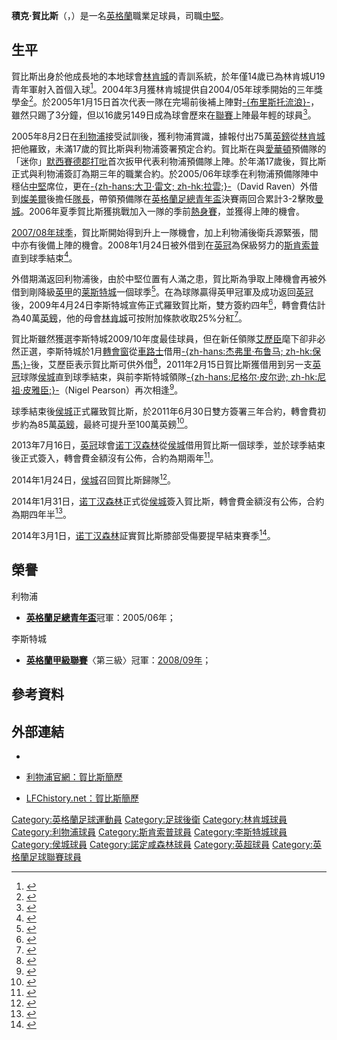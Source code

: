 {{noteTA|G1=足球|G2=EPL|G3=FAcup
|T=zh-hans:杰克·霍布斯;zh-hk:積克·賀比斯;zh-tw:傑克·霍布斯;
|1=zh-hans:杰克·霍布斯;zh-hk:積克·賀比斯;zh-tw:傑克·霍布斯;
|2=zh-hans:霍布斯;zh-hk:賀比斯;zh-tw:霍布斯;
}}
{{Infobox football biography
| name           = 積克·賀比斯<br />''Jack Hobbs''
| image          = Jack Hobbs.jpg
| image_size     = 200
| caption             = 
| fullname            = Jack Hobbs
| dateofbirth         = {{birth date and age|1988|8|18|df=y}}
| cityofbirth         = [[樸茨茅斯|樸茨茅斯]]
| countryofbirth      = [[英格蘭|英格蘭]]
| height              = {{height|m=1.91}}
| position            = [[後衛_(足球)#中後衛|中堅]]、[[中場|防守中場]]
| currentclub    = 
| clubnumber     = 
| youthyears1         = 1999−2004
| youthclubs1         = [[林肯城足球俱乐部|林肯城]]
| years1              = 2004−2005
| clubs1              = [[林肯城足球俱乐部|林肯城]]
| caps1               = 1
| goals1              = 0
| years2              = 2005−2009
| clubs2              = [[利物浦足球會|利物浦]]
| caps2               = 2
| goals2              = 0
| years3              = 2008
| clubs3              = → [[斯坎索普足球俱乐部|斯肯索普]] (借用)
| caps3               = 9
| goals3              = 1
| years4              = 2008-2009
| clubs4              = → [[莱斯特城足球俱乐部|莱斯特城]] (借用)
| caps4               = 44
| goals4              = 1
| years5              = 2009-2011
| clubs5              = [[莱斯特城足球俱乐部|莱斯特城]]
| caps5               = 70
| goals5              = 0
| years6              = 2011
| clubs6              = → [[赫尔城足球俱乐部|侯城]] (借用)
| caps6               = 13
| goals6              = 0
| years7              = 2011−2014
| clubs7              = [[赫尔城足球俱乐部|侯城]]
| caps7               = 62
| goals7              = 1
| years8              = 2013−2014
| clubs8              = → [[诺丁汉森林足球俱乐部|诺丁汉森林]] (借用)
| caps8               = 25
| goals8              = 1
| years9              = 2014−2018
| clubs9              = [[诺丁汉森林足球俱乐部|诺丁汉森林]]
| caps9               = 50
| goals9              = 0
| years10              = 2018−
| clubs10              = [[博爾頓足球俱樂部|博爾頓]]
| caps10               = 0
| goals10              = 0
| totalcaps           = 
| totalgoals          = 
| nationalyears1      = 2007−2008
| nationalteam1       = [[英格蘭19歲以下足球代表隊|英格蘭U19]]
| nationalcaps1       = 3
| nationalgoals1      = 1
| medaltemplates      = 
| club-update         = 2018年7月30日
| nationalteam-update = 2011年7月1日
}}

'''積克·賀比斯'''（{{lang-en|'''Jack Hobbs'''}}，{{bd|1988年|8月18日|catidx=Hobbs, Jack}}）是一名[[英格蘭|英格蘭]]職業足球員，司職[[後衛_(足球)#中後衛|中堅]]。

==生平==
賀比斯出身於他成長地的本地球會[[林肯城足球俱乐部|林肯城]]的青訓系統，於年僅14歲已為林肯城U19青年軍射入首個入球<ref>{{cite news |language=en |url=http://www.redimps.co.uk/page/NewsDetail/0,,10440~362025,00.html |title=Youth Team Held By Bantams |publisher=林肯城官網 |date=2003-03-24 |accessdate=2009-04-25 |deadurl=yes |archiveurl=https://web.archive.org/web/20120223164413/http://www.redimps.co.uk/page/NewsDetail/0%2C%2C10440~362025%2C00.html |archivedate=2012-02-23 }}</ref>。2004年3月獲林肯城提供自2004/05年球季開始的三年獎學金<ref>{{cite news |language=en |url=http://www.redimps.premiumtv.co.uk/page/NewsDetail/0,,10440~498345,00.html |title=Five Youngsters Offered Scholarships |publisher=林肯城官網 |date=2004-03-10 |accessdate=2009-04-25 |deadurl=yes |archiveurl=https://web.archive.org/web/20120223164518/http://www.redimps.co.uk/page/NewsDetail/0%2C%2C10440~498345%2C00.html |archivedate=2012-02-23 }}</ref>。於2005年1月15日首次代表一隊在完場前後補上陣對[[布里斯托流浪足球俱乐部|-{布里斯托流浪}-]]，雖然只踢了3分鐘，但以16歲另149日成為球會歷來在[[英格蘭足球聯賽|聯賽]]上陣最年輕的球員<ref>{{cite news |language=en |url=http://www.redimps.premiumtv.co.uk/page/NewsDetail/0,,10440~613644,00.html |title=Teenager Hobbs Makes History |publisher=林肯城官網 |date=2005-01-17 |accessdate=2009-04-25 |deadurl=yes |archiveurl=https://web.archive.org/web/20120223162515/http://www.redimps.co.uk/page/NewsDetail/0%2C%2C10440~613644%2C00.html |archivedate=2012-02-23 }}</ref>。

2005年8月2日在[[利物浦足球俱乐部|利物浦]]接受試訓後，獲利物浦賞識，據報付出75萬[[英鎊|英鎊]]從[[林肯城足球俱乐部|林肯城]]把他羅致，未滿17歲的賀比斯與利物浦簽署預定合約。賀比斯在與[[埃弗顿足球俱乐部|愛華頓]]預備隊的「迷你」[[默西賽德郡打吡|默西賽德郡打吡]]首次扳甲代表利物浦預備隊上陣。於年滿17歲後，賀比斯正式與利物浦簽訂為期三年的職業合約。於2005/06年球季在利物浦預備隊陣中穩佔[[後衛_(足球)#中後衛|中堅]]席位，更在[[大卫·拉文|-{zh-hans:大卫·雷文; zh-hk:拉雲;}-]]（David Raven）外借到[[特兰米尔流浪者足球俱乐部|燦美爾]]後擔任[[隊長_(足球)|隊長]]，帶領預備隊在[[英格蘭足總青年盃|英格蘭足總青年盃]]決賽兩回合累計3-2擊敗[[曼城足球俱乐部|曼城]]。2006年夏季賀比斯獲挑戰加入一隊的季前[[熱身賽|熱身賽]]，並獲得上陣的機會。

[[2007年至2008年英格蘭超級聯賽|2007/08年球季]]，賀比斯開始得到升上一隊機會，加上利物浦後衛兵源緊張，間中亦有後備上陣的機會。2008年1月24日被外借到在[[英冠|英冠]]為保級努力的[[斯坎索普联足球俱乐部|斯肯索普]]直到球季結束<ref>{{cite news |language=en |url=http://www.liverpoolfc.tv/news/drilldown/N158572080124-1701.htm |title=Hobbs seals Scunthorpe switch |publisher=''Liverpoolfc.tv'' |date=2008-01-24 |accessdate=2009-04-25 |archive-date=2008-04-29 |archive-url=https://web.archive.org/web/20080429171125/http://www.liverpoolfc.tv/news/drilldown/N158572080124-1701.htm |dead-url=no }}</ref>。

外借期滿返回利物浦後，由於中堅位置有人滿之患，賀比斯為爭取上陣機會再被外借到剛降級[[英格蘭足球甲級聯賽|英甲]]的[[莱斯特城足球俱乐部|莱斯特城]]一個球季<ref>{{cite news |language=en |url=http://www.mirror.co.uk/sport/football/2008/07/26/liverpool-agree-to-loan-jack-hobbs-to-leicester-115875-20672085/ |title=Liverpool agree to loan Jack Hobbs to Leicester |publisher=''mirror.co.uk'' |date=2008-07-26 |accessdate=2009-04-25 |archive-date=2008-08-13 |archive-url=https://web.archive.org/web/20080813140426/http://www.mirror.co.uk/sport/football/2008/07/26/liverpool-agree-to-loan-jack-hobbs-to-leicester-115875-20672085/ |dead-url=no }}</ref>。在為球隊贏得英甲冠軍及成功返回[[英冠|英冠]]後，2009年4月24日李斯特城宣佈正式羅致賀比斯，雙方簽約四年<ref>{{cite news |language=en |url=http://news.bbc.co.uk/sport2/hi/football/teams/l/leicester_city/8017818.stm |title=Hobbs signs permanent Foxes deal |publisher=''[[BBC_Sport|BBC Sport]]'' |date=2009-04-24 |accessdate=2009-04-25 |archive-date=2019-08-14 |archive-url=https://web.archive.org/web/20190814053448/http://news.bbc.co.uk/sport2/hi/football/teams/l/leicester_city/8017818.stm |dead-url=no }}</ref>，轉會費估計為40萬[[英鎊|英鎊]]，他的母會[[林肯城足球俱乐部|林肯城]]可按附加條款收取25%分紅<ref>{{cite news |language=en |url=http://news.bbc.co.uk/sport2/hi/football/teams/l/lincoln_city/8021598.stm |title=Imps set for six-figure windfall |publisher=''[[BBC_Sport|BBC Sport]]'' |date=2009-04-28 |accessdate=2009-04-30 |archive-date=2019-08-19 |archive-url=https://web.archive.org/web/20190819014828/http://news.bbc.co.uk/sport2/hi/football/teams/l/lincoln_city/8021598.stm |dead-url=no }}</ref>。

賀比斯雖然獲選李斯特城2009/10年度最佳球員，但在新任領隊[[斯文·約蘭·艾歷臣|艾歷臣]]麾下卻非必然正選，李斯特城於1月[[轉會窗|轉會窗]]從[[切尔西足球俱乐部|車路士]]借用[[杰弗里·布鲁马|-{zh-hans:杰弗里·布鲁马; zh-hk:保馬;}-]]後，艾歷臣表示賀比斯可供外借<ref>{{cite news |language=en |url=http://news.bbc.co.uk/sport2/hi/football/teams/l/leicester_city/9391510.stm |title=Jack Hobbs poised to leave Leicester on loan deal |publisher=''[[BBC_Sport|BBC Sport]]'' |date=2011-02-08 |accessdate=2011-02-15 |archive-date=2016-04-24 |archive-url=https://web.archive.org/web/20160424191503/http://news.bbc.co.uk/sport2/hi/football/teams/l/leicester_city/9391510.stm |dead-url=no }}</ref>，2011年2月15日賀比斯獲借用到另一支[[英冠|英冠]]球隊[[赫尔城足球俱乐部|侯城]]直到球季結束，與前李斯特城領隊[[尼祖·皮雅臣|-{zh-hans:尼格尔·皮尔逊; zh-hk:尼祖·皮雅臣;}-]]（Nigel Pearson）再次相逢<ref>{{cite news |language=en |url=http://news.bbc.co.uk/sport2/hi/football/teams/h/hull_city/9396428.stm |title=Leicester's Jack Hobbs completes loan move to Hull City |publisher=''[[BBC_Sport|BBC Sport]]'' |date=2011-02-15 |accessdate=2011-02-16 |archive-date=2019-08-15 |archive-url=https://web.archive.org/web/20190815002125/http://news.bbc.co.uk/sport2/hi/football/teams/h/hull_city/9396428.stm |dead-url=no }}</ref>。

球季結束後[[赫尔城足球俱乐部|侯城]]正式羅致賀比斯，於2011年6月30日雙方簽署三年合約，轉會費初步約為85萬[[英鎊|英鎊]]，最終可提升至100萬英鎊<ref>{{cite news |language=en |url=http://news.bbc.co.uk/sport2/hi/football/13948029.stm |title=Jack Hobbs and Dele Adebola sign for Hull City |publisher=''[[BBC_Sport|BBC Sport]]'' |date=2011-06-30 |accessdate=2011-07-01 |archive-date=2011-07-28 |archive-url=https://web.archive.org/web/20110728210611/http://news.bbc.co.uk/sport2/hi/football/13948029.stm |dead-url=no }}</ref>。

2013年7月16日，[[英冠|英冠]]球會[[诺丁汉森林足球俱乐部|诺丁汉森林]]從[[赫尔城足球俱乐部|侯城]]借用賀比斯一個球季，並於球季結束後正式簽入，轉會費金額沒有公佈，合約為期兩年<ref>{{cite news |language=en |url=http://www.bbc.com/sport/0/football/23326469 |title=Jack Hobbs: Nottingham Forest sign Hull City defender |publisher=''[[BBC_Sport|BBC Sport]]'' |date=2013-07-16 |accessdate=2015-04-13 |archive-date=2015-09-24 |archive-url=https://web.archive.org/web/20150924193157/http://www.bbc.com/sport/0/football/23326469 |dead-url=no }}</ref>。

2014年1月24日，[[赫尔城足球俱乐部|侯城]]召回賀比斯歸隊<ref>{{cite news |language=en |url=http://www.bbc.com/sport/0/football/25881720 |title=Jack Hobbs: Hull City recall Nottingham Forest's loan defender |publisher=''[[BBC_Sport|BBC Sport]]'' |date=2014-01-24accessdate=2015-04-13 |accessdate=2015-04-13 |archive-date=2015-09-24 |archive-url=https://web.archive.org/web/20150924201237/http://www.bbc.com/sport/0/football/25881720 |dead-url=no }}</ref>。

2014年1月31日，[[诺丁汉森林足球俱乐部|诺丁汉森林]]正式從[[赫尔城足球俱乐部|侯城]]簽入賀比斯，轉會費金額沒有公佈，合約為期四年半<ref>{{cite news |language=en |url=http://www.bbc.com/sport/0/football/25991032 |title=Transfer Deadline Day: Jack Hobbs joins Nottingham Forest |publisher=''[[BBC_Sport|BBC Sport]]'' |date=2013-07-16 |accessdate=2015-04-13 |archive-date=2014-03-19 |archive-url=https://web.archive.org/web/20140319080342/http://www.bbc.com/sport/0/football/25991032 |dead-url=no }}</ref>。

2014年3月1日，[[诺丁汉森林足球俱乐部|诺丁汉森林]]証實賀比斯膝部受傷要提早結束賽季<ref>{{cite news |language=en |url=http://www.bbc.com/sport/0/football/26399954 |title=Jack Hobbs: Nottingham Forest defender out for season |publisher=''[[BBC_Sport|BBC Sport]]'' |date=2013-03-01 |accessdate=2015-04-13 |archive-date=2015-09-24 |archive-url=https://web.archive.org/web/20150924202452/http://www.bbc.com/sport/0/football/26399954 |dead-url=no }}</ref>。

==榮譽==
;利物浦
* '''[[英格蘭足總青年盃|英格蘭足總青年盃]]'''冠軍：2005/06年；
;李斯特城
* '''[[英格蘭足球甲級聯賽|英格蘭甲級聯賽]]'''〈第三級〉冠軍：[[2008年至2009年英格蘭足球甲級聯賽|2008/09年]]；

==參考資料==
{{reflist}}

==外部連結==
{{Commons category|Jack Hobbs}}
*{{en}}{{soccerbase|id=40618|name=傑克·霍布斯}}
*{{en}}[https://web.archive.org/web/20071213062231/http://www.liverpoolfc.tv/team/squad/hobbs/ 利物浦官網：賀比斯簡歷]
*{{en}}[http://www.lfchistory.net/player_profile.asp?player_id=1134 LFChistory.net：賀比斯簡歷] {{Wayback|url=http://www.lfchistory.net/player_profile.asp?player_id=1134 |date=20100617043001 }}

{{2008/09年英甲PFA年度最佳陣容}}

{{DEFAULTSORT:Hobbs, Jack}}
[[Category:英格蘭足球運動員|Category:英格蘭足球運動員]]
[[Category:足球後衛|Category:足球後衛]]
[[Category:林肯城球員|Category:林肯城球員]]
[[Category:利物浦球員|Category:利物浦球員]]
[[Category:斯肯索普球員|Category:斯肯索普球員]]
[[Category:李斯特城球員|Category:李斯特城球員]]
[[Category:侯城球員|Category:侯城球員]]
[[Category:諾定咸森林球員|Category:諾定咸森林球員]]
[[Category:英超球員|Category:英超球員]]
[[Category:英格蘭足球聯賽球員|Category:英格蘭足球聯賽球員]]